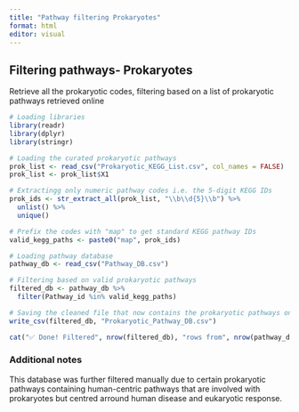 ---
title: "Pathway filtering Prokaryotes"
format: html
editor: visual
---

## Filtering pathways- Prokaryotes

Retrieve all the prokaryotic codes, filtering based on a list of prokaryotic pathways retrieved online

```{r}
# Loading libraries
library(readr)
library(dplyr)
library(stringr)

# Loading the curated prokaryotic pathways
prok_list <- read_csv("Prokaryotic_KEGG_List.csv", col_names = FALSE)
prok_list <- prok_list$X1

# Extractingg only numeric pathway codes i.e. the 5-digit KEGG IDs
prok_ids <- str_extract_all(prok_list, "\\b\\d{5}\\b") %>%
  unlist() %>%
  unique()

# Prefix the codes with "map" to get standard KEGG pathway IDs
valid_kegg_paths <- paste0("map", prok_ids)

# Loading pathway database
pathway_db <- read_csv("Pathway_DB.csv")

# Filtering based on valid prokaryotic pathways
filtered_db <- pathway_db %>%
  filter(Pathway_id %in% valid_kegg_paths)

# Saving the cleaned file that now contains the prokaryotic pathways only
write_csv(filtered_db, "Prokaryotic_Pathway_DB.csv")

cat("✅ Done! Filtered", nrow(filtered_db), "rows from", nrow(pathway_db), "original entries.\n")

```

### Additional notes

This database was further filtered manually due to certain prokaryotic pathways containing human-centric pathways that are involved with prokaryotes but centred arround human disease and eukaryotic response.
